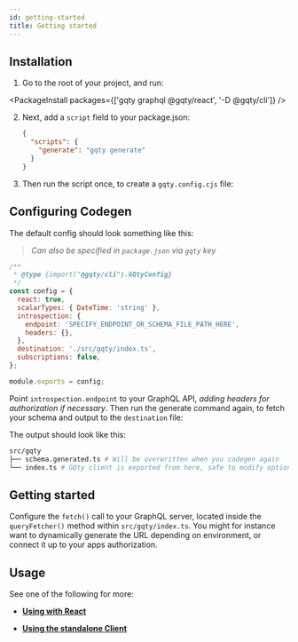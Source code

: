 ```yaml
---
id: getting-started
title: Getting started
---
```


## Installation

1. Go to the root of your project, and run:

<PackageInstall packages={['gqty graphql @gqty/react', '-D @gqty/cli']} />

2. Next, add a `script` field to your package.json:
   ```json
   {
     "scripts": {
       "generate": "gqty generate"
     }
   }
   ```
3. Then run the script once, to create a `gqty.config.cjs` file:

<PackageRun scripts="generate" />

## Configuring Codegen

The default config should look something like this:

> _Can also be specified in `package.json` via `gqty` key_

```js
/**
 * @type {import("@gqty/cli").GQtyConfig}
 */
const config = {
  react: true,
  scalarTypes: { DateTime: 'string' },
  introspection: {
    endpoint: 'SPECIFY_ENDPOINT_OR_SCHEMA_FILE_PATH_HERE',
    headers: {},
  },
  destination: './src/gqty/index.ts',
  subscriptions: false,
};

module.exports = config;
```

Point `introspection.endpoint` to your GraphQL API, _adding headers for authorization if necessary_. Then run the generate command again, to fetch your schema and output to the `destination` file:

<PackageRun scripts="generate" />

The output should look like this:

```bash
src/gqty
├── schema.generated.ts # Will be overwritten when you codegen again
└── index.ts # GQty client is exported from here, safe to modify options
```

## Getting started

Configure the `fetch()` call to your GraphQL server, located inside the `queryFetcher()` method within `src/gqty/index.ts`. You might for instance want to dynamically generate the URL depending on environment, or connect it up to your apps authorization.

## Usage

See one of the following for more:

- [**Using with React**](/docs/react/fetching-data)

- [**Using the standalone Client**](/docs/client/fetching-data)

